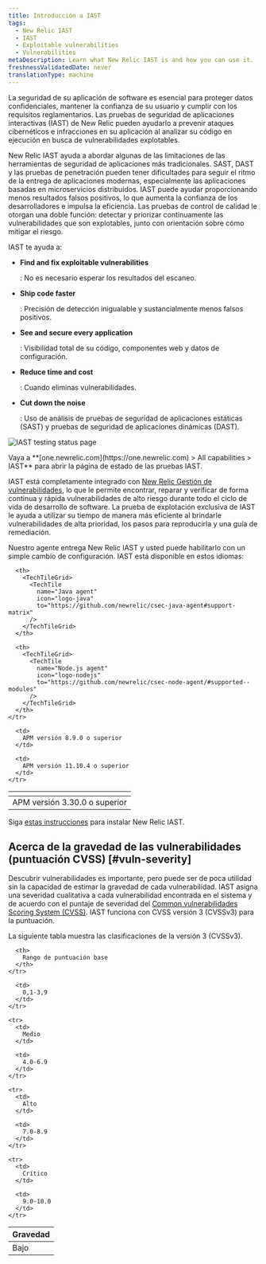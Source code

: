 ```yaml
---
title: Introducción a IAST
tags:
  - New Relic IAST
  - IAST
  - Exploitable vulnerabilities
  - Vulnerabilities
metaDescription: Learn what New Relic IAST is and how you can use it.
freshnessValidatedDate: never
translationType: machine
---
```



La seguridad de su aplicación de software es esencial para proteger datos confidenciales, mantener la confianza de su usuario y cumplir con los requisitos reglamentarios. Las pruebas de seguridad de aplicaciones interactivas (IAST) de New Relic pueden ayudarlo a prevenir ataques cibernéticos e infracciones en su aplicación al analizar su código en ejecución en busca de vulnerabilidades explotables.

New Relic IAST ayuda a abordar algunas de las limitaciones de las herramientas de seguridad de aplicaciones más tradicionales. SAST, DAST y las pruebas de penetración pueden tener dificultades para seguir el ritmo de la entrega de aplicaciones modernas, especialmente las aplicaciones basadas en microservicios distribuidos. IAST puede ayudar proporcionando menos resultados falsos positivos, lo que aumenta la confianza de los desarrolladores e impulsa la eficiencia. Las pruebas de control de calidad le otorgan una doble función: detectar y priorizar continuamente las vulnerabilidades que son explotables, junto con orientación sobre cómo mitigar el riesgo.

IAST te ayuda a:

* <DNT>**Find and fix exploitable vulnerabilities**</DNT>

  : No es necesario esperar los resultados del escaneo.

* <DNT>**Ship code faster**</DNT>

  : Precisión de detección inigualable y sustancialmente menos falsos positivos.

* <DNT>**See and secure every application**</DNT>

  : Visibilidad total de su código, componentes web y datos de configuración.

* <DNT>**Reduce time and cost**</DNT>

  : Cuando eliminas vulnerabilidades.

* <DNT>**Cut down the noise**</DNT>

  : Uso de análisis de pruebas de seguridad de aplicaciones estáticas (SAST) y pruebas de seguridad de aplicaciones dinámicas (DAST).

<img
  title="IAST testing status page"
  alt="IAST testing status page"
  src={iastTestingStatus}
/>

<figcaption>
  Vaya a <DNT>**[one.newrelic.com](https://one.newrelic.com) > All capabilities > IAST**</DNT> para abrir la página de estado de las pruebas IAST.
</figcaption>

IAST está completamente integrado con [New Relic Gestión de vulnerabilidades](/docs/vulnerability-management/overview/), lo que le permite encontrar, reparar y verificar de forma continua y rápida vulnerabilidades de alto riesgo durante todo el ciclo de vida de desarrollo de software. La prueba de explotación exclusiva de IAST le ayuda a utilizar su tiempo de manera más eficiente al brindarle vulnerabilidades de alta prioridad, los pasos para reproducirla y una guía de remediación.

Nuestro <InlinePopover type="apm"/>agente entrega New Relic IAST y usted puede habilitarlo con un simple cambio de configuración. IAST está disponible en estos idiomas:

<table>
  <thead>
    <tr>
      <th>
        <TechTileGrid>
          <TechTile
            name="Go agent"
            icon="logo-go"
            to="https://github.com/newrelic/csec-go-agent/tree/v0.1.0#support-matrix"
          />
        </TechTileGrid>
      </th>

      <th>
        <TechTileGrid>
          <TechTile
            name="Java agent"
            icon="logo-java"
            to="https://github.com/newrelic/csec-java-agent#support-matrix"
          />
        </TechTileGrid>
      </th>

      <th>
        <TechTileGrid>
          <TechTile
            name="Node.js agent"
            icon="logo-nodejs"
            to="https://github.com/newrelic/csec-node-agent/#supported--modules"
          />
        </TechTileGrid>
      </th>
    </tr>
  </thead>

  <tbody>
    <tr>
      <td>
        APM versión 3.30.0 o superior
      </td>

      <td>
        APM versión 8.9.0 o superior
      </td>

      <td>
        APM versión 11.10.4 o superior
      </td>
    </tr>
  </tbody>
</table>

Siga [estas instrucciones](/docs/iast/install/) para instalar New Relic IAST.

## Acerca de la gravedad de las vulnerabilidades (puntuación CVSS) [#vuln-severity]

Descubrir vulnerabilidades es importante, pero puede ser de poca utilidad sin la capacidad de estimar la gravedad de cada vulnerabilidad. IAST asigna una severidad cualitativa a cada vulnerabilidad encontrada en el sistema y de acuerdo con el puntaje de severidad del [Common vulnerabilidades Scoring System (CVSS)](https://nvd.nist.gov/vuln-metrics/cvss). IAST funciona con CVSS versión 3 (CVSSv3) para la puntuación.

La siguiente tabla muestra las clasificaciones de la versión 3 (CVSSv3).

<table>
  <thead>
    <tr>
      <th>
        Gravedad
      </th>

      <th>
        Rango de puntuación base
      </th>
    </tr>
  </thead>

  <tbody>
    <tr>
      <td>
        Bajo
      </td>

      <td>
        0,1-3,9
      </td>
    </tr>

    <tr>
      <td>
        Medio
      </td>

      <td>
        4.0-6.9
      </td>
    </tr>

    <tr>
      <td>
        Alto
      </td>

      <td>
        7.0-8.9
      </td>
    </tr>

    <tr>
      <td>
        Crítico
      </td>

      <td>
        9.0-10.0
      </td>
    </tr>
  </tbody>
</table>
